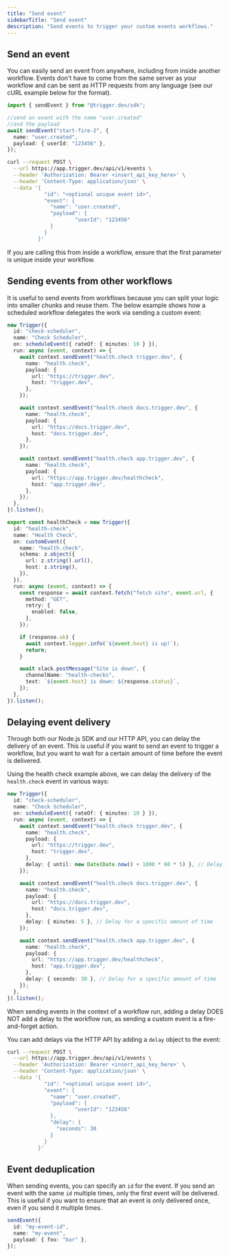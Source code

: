 ```yaml
---
title: "Send event"
sidebarTitle: "Send event"
description: "Send events to trigger your custom events workflows."
---
```


## Send an event

You can easily send an event from anywhere, including from inside another workflow. Events don't have to come from the same server as your workflow and can be sent as HTTP requests from any language (see our cURL example below for the format).

<Tabs>
  <Tab title="Our Node.js SDK">

```ts
import { sendEvent } from "@trigger.dev/sdk";

//send an event with the name "user.created"
//and the payload
await sendEvent("start-fire-2", {
  name: "user.created",
  payload: { userId: "123456" },
});
```

  </Tab>
  <Tab title="cURL">

```bash
curl --request POST \
  --url https://app.trigger.dev/api/v1/events \
  --header 'Authorization: Bearer <insert_api_key_here>' \
  --header 'Content-Type: application/json' \
  --data '{
            "id": "<optional unique event id>",
            "event": {
              "name": "user.created",
              "payload": {
                      "userId": "123456"
              }
            }
          }'
```

  </Tab>
</Tabs>

If you are calling this from inside a workflow, ensure that the first parameter is unique inside your workflow.

## Sending events from other workflows

It is useful to send events from workflows because you can split your logic into smaller chunks and reuse them. The below example shows how a scheduled workflow delegates the work via sending a custom event:

<CodeGroup>

```ts check-scheduler.ts
new Trigger({
  id: "check-scheduler",
  name: "Check Scheduler",
  on: scheduleEvent({ rateOf: { minutes: 10 } }),
  run: async (event, context) => {
    await context.sendEvent("health.check trigger.dev", {
      name: "health.check",
      payload: {
        url: "https://trigger.dev",
        host: "trigger.dev",
      },
    });

    await context.sendEvent("health.check docs.trigger.dev", {
      name: "health.check",
      payload: {
        url: "https://docs.trigger.dev",
        host: "docs.trigger.dev",
      },
    });

    await context.sendEvent("health.check app.trigger.dev", {
      name: "health.check",
      payload: {
        url: "https://app.trigger.dev/healthcheck",
        host: "app.trigger.dev",
      },
    });
  },
}).listen();
```

```ts health-check.ts
export const healthCheck = new Trigger({
  id: "health-check",
  name: "Health Check",
  on: customEvent({
    name: "health.check",
    schema: z.object({
      url: z.string().url(),
      host: z.string(),
    }),
  }),
  run: async (event, context) => {
    const response = await context.fetch("fetch site", event.url, {
      method: "GET",
      retry: {
        enabled: false,
      },
    });

    if (response.ok) {
      await context.logger.info(`${event.host} is up!`);
      return;
    }

    await slack.postMessage("Site is down", {
      channelName: "health-checks",
      text: `${event.host} is down: ${response.status}`,
    });
  },
}).listen();
```

</CodeGroup>

## Delaying event delivery

Through both our Node.js SDK and our HTTP API, you can delay the delivery of an event. This is useful if you want to send an event to trigger a workflow, but you want to wait for a certain amount of time before the event is delivered.

Using the health check example above, we can delay the delivery of the `health.check` event in various ways:

```ts
new Trigger({
  id: "check-scheduler",
  name: "Check Scheduler",
  on: scheduleEvent({ rateOf: { minutes: 10 } }),
  run: async (event, context) => {
    await context.sendEvent("health.check trigger.dev", {
      name: "health.check",
      payload: {
        url: "https://trigger.dev",
        host: "trigger.dev",
      },
      delay: { until: new Date(Date.now() + 1000 * 60 * 5) }, // Delay until a specific date
    });

    await context.sendEvent("health.check docs.trigger.dev", {
      name: "health.check",
      payload: {
        url: "https://docs.trigger.dev",
        host: "docs.trigger.dev",
      },
      delay: { minutes: 5 }, // Delay for a specific amount of time
    });

    await context.sendEvent("health.check app.trigger.dev", {
      name: "health.check",
      payload: {
        url: "https://app.trigger.dev/healthcheck",
        host: "app.trigger.dev",
      },
      delay: { seconds: 30 }, // Delay for a specific amount of time
    });
  },
}).listen();
```

<Note>
  When sending events in the context of a workflow run, adding a delay DOES NOT
  add a delay to the workflow run, as sending a custom event is a
  fire-and-forget action.
</Note>

You can add delays via the HTTP API by adding a `delay` object to the event:

```bash
curl --request POST \
  --url https://app.trigger.dev/api/v1/events \
  --header 'Authorization: Bearer <insert_api_key_here>' \
  --header 'Content-Type: application/json' \
  --data '{
            "id": "<optional unique event id>",
            "event": {
              "name": "user.created",
              "payload": {
                      "userId": "123456"
              },
              "delay": {
                "seconds": 30
              }
            }
          }'
```

## Event deduplication

When sending events, you can specify an `id` for the event. If you send an event with the same `id` multiple times, only the first event will be delivered. This is useful if you want to ensure that an event is only delivered once, even if you send it multiple times.

```ts
sendEvent({
  id: "my-event-id",
  name: "my-event",
  payload: { foo: "bar" },
});
```
